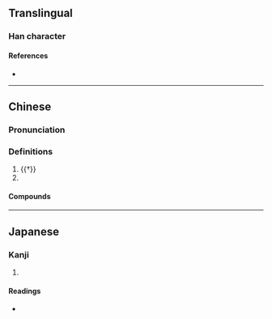 {{character info}}
==Translingual==

===Han character===
{{Han char|rn=15|rad=冫|as=06|sn=8|four=34111|canj=IMHGU|ids=⿰冫先}}

====References====
* {{Han ref|kx=0132.110|dkj=01633|hdz=10297.060|uh=51BC|ud=20924|bh=CBCE|bd=52174}}

----

==Chinese==
{{zh-forms}}

===Pronunciation===
{{zh-pron
|m=xiǎn,shěng
|c=sin2
|mc=y
|oc=y
|ma=
|cat=pn
}}

===Definitions===
{{zh-hanzi}}

# {{†}} {{alternative form of|zh|洗||to [[wash]] one's [[feet]]}}
# {{surname|zh}}

====Compounds====
{{zh-der|姑冼}}

----

==Japanese==

===Kanji===
{{ja-kanji|grade=|rs=冫06}}

# {{rfdef|ja|sort=冫06}}

====Readings====
* {{ja-readings|on=しょう|kun=さむ-い}}